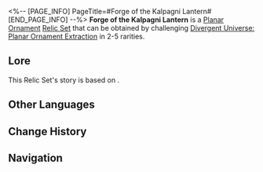 <%-- [PAGE_INFO]
PageTitle=#Forge of the Kalpagni Lantern#
[END_PAGE_INFO] --%>
{{Relic Set Infobox
|id           = 83164
|image1       = Item Forge of the Kalpagni Lantern.png{{subst:void|<!--$UPLOAD:<<SpriteOutput/ItemFigures/71035.png>-<Item Forge of the Kalpagni Lantern.png>-<Relic Icons>>-->}}
|type         = Planar Ornament
|2pcBonus     = Increases the wearer's SPD by 6%. When the wearer hits an enemy target that has Fire Weakness, the wearer's Break Effect increases by 40%, lasting for 1 turn(s).
|linkrope     = Forge's Lotus Lantern Wick
|planarsphere = Forge's Heavenly Flamewheel Silk
|rarity       = 2345
|source2.1    = [[Divergent Universe: Planar Ornament Extraction]]
|source3.1    = [[Divergent Universe: Planar Ornament Extraction]]
|source4.1    = [[Divergent Universe: Planar Ornament Extraction]]
|source5.1    = [[Divergent Universe: Planar Ornament Extraction]]
|source5.2    = [[Synthesize Relics]]
|utility1     = 
|utility2     = 
|utility3     = 
}}
'''Forge of the Kalpagni Lantern''' is a [[Relic#Planar Ornaments|Planar Ornament]] [[Relic/Sets|Relic Set]] that can be obtained by challenging [[Divergent Universe: Planar Ornament Extraction]] in 2-5{{Icon/Stars|1}} rarities.

==Lore==
This Relic Set's story is based on {{tx}}.
{{Relic Lore|Forge of the Kalpagni Lantern}}

==Other Languages==
{{Other Languages
|en   = Forge of the Kalpagni Lantern
|zhs  = 劫火莲灯铸炼宫
|zht  = 劫火蓮燈鑄煉宮
|ja   = {{Rubi|劫火|ごうか}}と{{Rubi|蓮灯|れんとう}}の{{Rubi|鋳煉宮|ちゅうれんぐう}}
|ko   = 겁화 연등의 연마궁
|es   = Fragua de la linterna Kalpagni
|fr   = Forge de la lanterne Kalpagni
|ru   = Лотосовый фонарь дворца
|th   = Forge of the Kalpagni Lantern
|vi   = Cung Điện Rèn Đúc Kiếp Hỏa Liên Đăng
|de   = Schmiede der Kalpagni-Laterne
|id   = Forge of the Kalpagni Lantern
|pt   = Forja da Lanterna Kalpagni
}}

==Change History==
{{Change History|2.3}}

==Navigation==
{{Relic Set Navbox}}